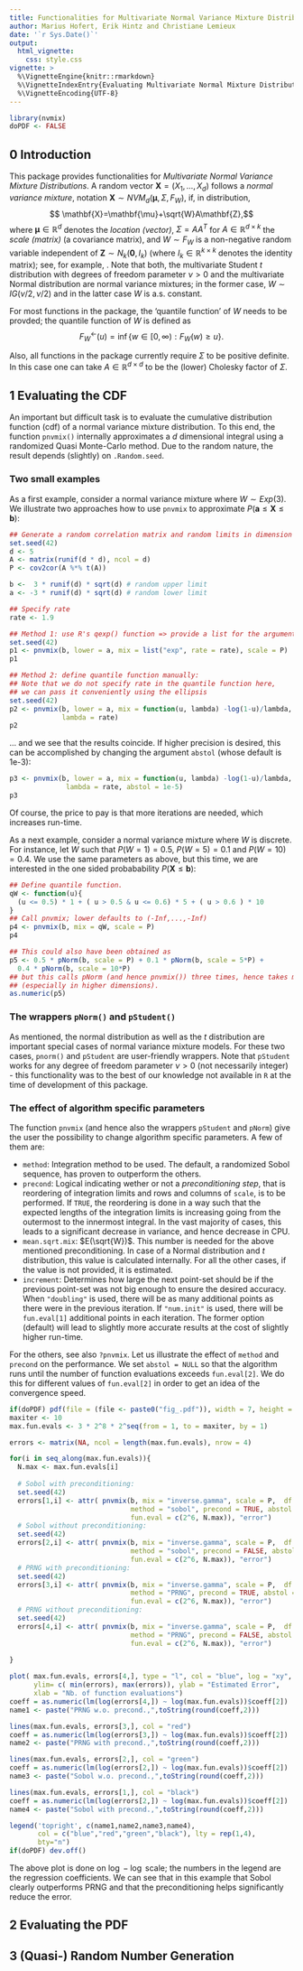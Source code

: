 ```yaml
---
title: Functionalities for Multivariate Normal Variance Mixture Distributions
author: Marius Hofert, Erik Hintz and Christiane Lemieux
date: '`r Sys.Date()`'
output:
  html_vignette:
    css: style.css
vignette: >
  %\VignetteEngine{knitr::rmarkdown}
  %\VignetteIndexEntry{Evaluating Multivariate Normal Mixture Distribution Functions}
  %\VignetteEncoding{UTF-8}
---
```

```r
library(nvmix)
doPDF <- FALSE
```



## 0 Introduction

This package provides functionalities for *Multivariate Normal Variance Mixture Distributions*. A random vector $\mathbf{X}=(X_1,\dots,X_d)$ follows a *normal variance
  mixture*, notation $\mathbf{X}\sim NVM_d(\mathbf{\mu},\Sigma,F_W)$, if, in
distribution,
$$  \mathbf{X}=\mathbf{\mu}+\sqrt{W}A\mathbf{Z},$$
where $\mathbf{\mu}\in\mathbb{R}^d$ denotes the *location (vector)*, $\Sigma=AA^T$ for
$A\in\mathbb{R}^{d\times k}$ the *scale (matrix)* (a covariance matrix), and
$W\sim F_W$ is a non-negative random variable independent of
$\mathbf{Z}\sim N_k(\mathbf{0},I_k)$ (where $I_k\in\mathbb{R}^{k\times k}$ denotes the identity
matrix); see, for example, \cite[Section~6.2]{mcneilfreyembrechts2015}.
Note that both, the multivariate Student $t$ distribution with degrees of freedom parameter $\nu>0$ and the multivariate Normal distribution are normal variance mixtures; in the former case, $W\sim IG(\nu/2, \nu/2)$ and in the latter case $W$ is a.s. constant. 


For most functions in the package, the 'quantile function' of $W$ needs to be provded; the quantile function
of $W$ is defined as
$$ F_W^\leftarrow(u)=\inf\{w\in[0,\infty):F_W(w)\ge u\}. $$

Also, all functions in the package currently require $\Sigma$ to be positive definite. In this case one can take $A\in\mathbb{R}^{d\times d}$ to be the (lower) Cholesky factor of $\Sigma$. 


## 1 Evaluating the CDF

An important but difficult task is to evaluate the cumulative distribution function (cdf) of a normal variance mixture distribution. To this end, the function `pnvmix()` internally approximates a $d$ dimensional integral using a randomized Quasi Monte-Carlo method. Due to the random nature, the result depends (slightly) on `.Random.seed`.

### Two small examples 
As a first example, consider a normal variance mixture where $W \sim Exp(3)$. We illustrate two approaches how to use `pnvmix` to approximate $P(\mathbf{a} \leq \mathbf{X} \leq \mathbf{b})$:

```r
## Generate a random correlation matrix and random limits in dimension d=5:
set.seed(42)
d <- 5
A <- matrix(runif(d * d), ncol = d)
P <- cov2cor(A %*% t(A))

b <-  3 * runif(d) * sqrt(d) # random upper limit
a <- -3 * runif(d) * sqrt(d) # random lower limit

## Specify rate
rate <- 1.9

## Method 1: use R's qexp() function => provide a list for the argument 'mix':
set.seed(42)
p1 <- pnvmix(b, lower = a, mix = list("exp", rate = rate), scale = P)
p1

```
```r
## Method 2: define quantile function manually:
## Note that we do not specify rate in the quantile function here, 
## we can pass it conveniently using the ellipsis
set.seed(42)
p2 <- pnvmix(b, lower = a, mix = function(u, lambda) -log(1-u)/lambda, scale = P, 
             lambda = rate)
p2
```

... and we see that the results coincide. If higher precision is desired, this can be accomplished
by changing the argument `abstol` (whose default is 1e-3):
```r
p3 <- pnvmix(b, lower = a, mix = function(u, lambda) -log(1-u)/lambda, scale = P, 
              lambda = rate, abstol = 1e-5)
p3
```

Of course, the price to pay is that more iterations are needed, which increases run-time. 

As a next example, consider a normal variance mixture where $W$ is discrete. For instance, let $W$ such that $P(W=1)=0.5$, $P(W=5)=0.1$ and $P(W=10)=0.4$. We use the same parameters as above, but this time, we are interested in the one sided probabability $P( \mathbf{X} \leq \mathbf{b})$:

```r

## Define quantile function. 
qW <- function(u){
  (u <= 0.5) * 1 + ( u > 0.5 & u <= 0.6) * 5 + ( u > 0.6 ) * 10
}
## Call pnvmix; lower defaults to (-Inf,...,-Inf)
p4 <- pnvmix(b, mix = qW, scale = P)
p4

## This could also have been obtained as
p5 <- 0.5 * pNorm(b, scale = P) + 0.1 * pNorm(b, scale = 5*P) +
  0.4 * pNorm(b, scale = 10*P)
## but this calls pNorm (and hence pnvmix()) three times, hence takes much longer 
## (especially in higher dimensions). 
as.numeric(p5)
```

### The wrappers `pNorm()` and `pStudent()`

As mentioned, the normal distribution as well as the $t$ distribution are important special cases of normal variance 
mixture models. For these two cases, `pnorm()` and `pStudent` are user-friendly wrappers. Note that `pStudent` works for any degree of freedom parameter $\nu>0$ (not necessarily integer) - this functionality was to the best of our knowledge not available in `R` at the time of development of this package. 


### The effect of algorithm specific parameters

The function `pnvmix` (and hence also the wrappers `pStudent` and `pNorm`) give the user the possibility to change algorithm specific parameters. A few of them are:

 - `method`: Integration method to be used. The default, a randomized Sobol sequence, has proven to outperform the others. 
 - `precond`: Logical indicating wether or not a *preconditioning step*, that is reordering of integration limits and rows and columns of `scale`, is to be performed. If `TRUE`, the reordering is done in a way such that the expected lengths of the integration limits is increasing going from the outermost to the innermost integral. In the vast majority of cases, this leads to a significant decrease in variance, and hence decrease in CPU.
 - `mean.sqrt.mix`: $E(\sqrt{W})$. This number is needed for the above mentioned preconditioning. In case of a Normal distribution and $t$ distribution, this value is calculated internally. For all the other cases, if the value is not provided, it is estimated.
 - `increment`: Determines how large the next point-set should be if the previous point-set was not big enough to ensure the desired accuracy. When `"doubling"` is used, there will be as many additional points as there were in the previous iteration. If `"num.init"` is used, there will be `fun.eval[1]` additional points in each iteration. The former option (default) will lead to slightly more accurate results at the cost of slightly higher run-time.

For the others, see also `?pnvmix`. Let us illustrate the effect of `method` and `precond` on the performance. 
We set `abstol = NULL` so that the algorithm runs until the number of function evaluations exceeds `fun.eval[2]`. We do this for different values of `fun.eval[2]` in order to get an idea of the convergence speed. 

```r
if(doPDF) pdf(file = (file <- paste0("fig_.pdf")), width = 7, height = 7)
maxiter <- 10
max.fun.evals <- 3 * 2^8 * 2^seq(from = 1, to = maxiter, by = 1)

errors <- matrix(NA, ncol = length(max.fun.evals), nrow = 4)

for(i in seq_along(max.fun.evals)){
  N.max <- max.fun.evals[i]
  
  # Sobol with preconditioning:
  set.seed(42)
  errors[1,i] <- attr( pnvmix(b, mix = "inverse.gamma", scale = P,  df = 0.9,
                              method = "sobol", precond = TRUE, abstol = NULL, 
                              fun.eval = c(2^6, N.max)), "error")
  # Sobol without preconditioning:
  set.seed(42)
  errors[2,i] <- attr( pnvmix(b, mix = "inverse.gamma", scale = P,  df = 0.9,
                              method = "sobol", precond = FALSE, abstol = NULL, 
                              fun.eval = c(2^6, N.max)), "error")
  # PRNG with preconditioning:
  set.seed(42)
  errors[3,i] <- attr( pnvmix(b, mix = "inverse.gamma", scale = P,  df = 0.9,
                              method = "PRNG", precond = TRUE, abstol = NULL, 
                              fun.eval = c(2^6, N.max)), "error")
  # PRNG without preconditioning:
  set.seed(42)
  errors[4,i] <- attr( pnvmix(b, mix = "inverse.gamma", scale = P,  df = 0.9,
                              method = "PRNG", precond = FALSE, abstol = NULL, 
                              fun.eval = c(2^6, N.max)), "error")
  
}

plot( max.fun.evals, errors[4,], type = "l", col = "blue", log = "xy", 
      ylim= c( min(errors), max(errors)), ylab = "Estimated Error", 
      xlab = "Nb. of function evaluations")
coeff = as.numeric(lm(log(errors[4,]) ~ log(max.fun.evals))$coeff[2])
name1 <- paste("PRNG w.o. precond.,",toString(round(coeff,2)))

lines(max.fun.evals, errors[3,], col = "red")
coeff = as.numeric(lm(log(errors[3,]) ~ log(max.fun.evals))$coeff[2])
name2 <- paste("PRNG with precond.,",toString(round(coeff,2)))

lines(max.fun.evals, errors[2,], col = "green")
coeff = as.numeric(lm(log(errors[2,]) ~ log(max.fun.evals))$coeff[2])
name3 <- paste("Sobol w.o. precond.,",toString(round(coeff,2)))

lines(max.fun.evals, errors[1,], col = "black")
coeff = as.numeric(lm(log(errors[2,]) ~ log(max.fun.evals))$coeff[2])
name4 <- paste("Sobol with precond.,",toString(round(coeff,2)))

legend('topright', c(name1,name2,name3,name4), 
       col = c("blue","red","green","black"), lty = rep(1,4),
       bty="n")
if(doPDF) dev.off()
```

The above plot is done on $\log-\log$ scale; the numbers in the legend are the regression coefficients. We can see that in this example that Sobol clearly outperforms PRNG and that the preconditioning helps significantly reduce the error. 


## 2 Evaluating the PDF

## 3 (Quasi-) Random Number Generation




